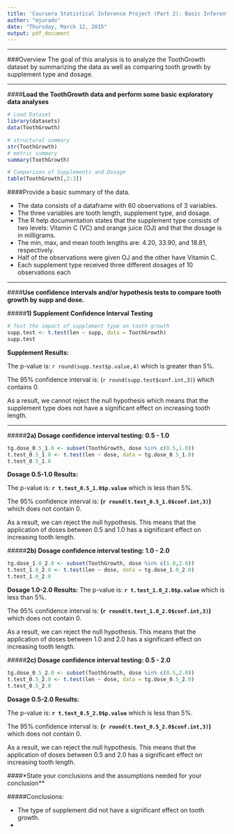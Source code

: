```yaml
---
title: 'Coursera Statistical Inference Project (Part 2): Basic Inferential Data Analysis'
author: "mjurado"
date: "Thursday, March 12, 2015"
output: pdf_document
---
```

***********************************************************************
###Overview
The goal of this analysis is to analyze the ToothGrowth dataset by summarizing the data as well as comparing tooth growth by supplement type and dosage.

***********************************************************************

####**Load the ToothGrowth data and perform some basic exploratory data analyses** 

```r
# Load Dataset
library(datasets)
data(ToothGrowth)

# structural summary
str(ToothGrowth)
# metric summary
summary(ToothGrowth)

# Comparison of Supplements and Dosage
table(ToothGrowth[,2:3])
```

####Provide a basic summary of the data.

* The data consists of a dataframe with 60 observations of 3 variables.
* The three variables are tooth length, supplement type, and dosage.
* The R help documentation states that the supplement type consists of two levels: Vitamin C (VC) and orange juice (OJ) and that the dosage is in milligrams.
* The min, max, and mean tooth lengths are: 4.20, 33.90, and 18.81, respectively.
* Half of the observations were given OJ and the other have Vitamin C.
* Each supplement type received three different dosages of 10 observations each

***********************************************************************

####**Use confidence intervals and/or hypothesis tests to compare tooth growth by supp and dose.** 

#####**1) Supplement Confidence Interval Testing**
```r
# Test the impact of supplement type on tooth growth
supp.test <- t.test(len ~ supp, data = ToothGrowth)
supp.test
```

**Supplement Results:**

The p-value is: `r round(supp.test$p.value,4)` which is greater than 5%. 

The 95% confidence interval is: (`r round(supp.test$conf.int,3)`) which contains 0.

As a result, we cannot reject the null hypothesis which means that the supplement type does not have a significant effect on increasing tooth length.

***********************************************************************

#####**2a) Dosage confidence interval testing: 0.5 - 1.0**
```r

tg.dose_0.5_1.0 <- subset(ToothGrowth, dose %in% c(0.5,1.0))
t.test_0.5_1.0 <- t.test(len ~ dose, data = tg.dose_0.5_1.0)
t.test_0.5_1.0


```

**Dosage 0.5-1.0 Results:** 

The p-value is: **`r t.test_0.5_1.0$p.value`** which is less than 5%. 

The 95% confidence interval is: **(`r round(t.test_0.5_1.0$conf.int,3)`)** which does not contain 0.

As a result, we can reject the null hypothesis.  This means that the application of doses between 0.5 and 1.0 has a significant effect on increasing tooth length.


#####**2b) Dosage confidence interval testing: 1.0 - 2.0**
```r

tg.dose_1.0_2.0 <- subset(ToothGrowth, dose %in% c(1.0,2.0))
t.test_1.0_2.0 <- t.test(len ~ dose, data = tg.dose_1.0_2.0)
t.test_1.0_2.0
```

**Dosage 1.0-2.0 Results:** 
The p-value is: **`r t.test_1.0_2.0$p.value`** which is less than 5%. 

The 95% confidence interval is: **(`r round(t.test_1.0_2.0$conf.int,3)`)** which does not contain 0.

As a result, we can reject the null hypothesis.  This means that the application of doses between 1.0 and 2.0 has a significant effect on increasing tooth length.


#####**2c) Dosage confidence interval testing: 0.5 - 2.0**
```r

tg.dose_0.5_2.0 <- subset(ToothGrowth, dose %in% c(0.5,2.0))
t.test_0.5_2.0 <- t.test(len ~ dose, data = tg.dose_0.5_2.0)
t.test_0.5_2.0
```

**Dosage 0.5-2.0 Results:**

The p-value is: **`r t.test_0.5_2.0$p.value`** which is less than 5%. 

The 95% confidence interval is: **(`r round(t.test_0.5_2.0$conf.int,3)`)** which does not contain 0.

As a result, we can reject the null hypothesis.  This means that the application of doses between 0.5 and 2.0 has a significant effect on increasing tooth length.

####*State your conclusions and the assumptions needed for your conclusion**

#####Conclusions:

* The type of supplement did not have a significant effect on tooth growth.
* 